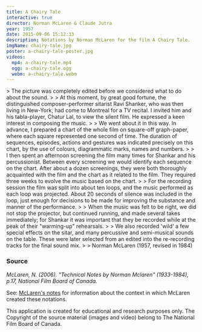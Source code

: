 ```yaml
---
title: A Chairy Tale
interactive: true
director: Norman McLaren & Claude Jutra
year: 1957
date: 2015-09-06 15:12:33
description: Notations by Norman McLaren for the film A Chairy Tale.
imgName: chairy-tale.jpg
poster: a-chairy-tale-poster.jpg
videos:
  mp4: a-chairy-tale.mp4
  ogg: a-chairy-tale.ogg
  webm: a-chairy-tale.webm
---
```



<NotationsTwoCols title={frontmatter.title} slug='a-chairy-tale' director={frontmatter.director} year={frontmatter.year} videos={frontmatter.videos} poster={frontmatter.poster}>
> The picture was completely edited before we considered what to do about the sound.
>
> At this moment, by great good fortune, the distinguished composer-performer sitarist Ravi Shanker, who was then living in New-York, had come to Montreal for a TV recital. I invited him and his tabla-player, Chatur Lal, to view the silent film. He expressed a keen interest in composing the music.
>
> We went about it in this way. In advance, I prepared a chart of the whole film on square-off graph-paper, where each square represented one second of time. The duration of sequences, episodes, actions and gestures was indicated precisely on this chart, by the use of colours, diagrammatic marks, names and numbers.
>
> I then spent an afternoon screening the film many times for Shankar and his percussionist. Between every screening we would identify each sequence on the chart. After about a dozen screenings, they were both thoroughly acquainted with the film and the chart as it related to the film. They required three weeks to evolve the music based on the chart.
>
> For the recording session the film was split into about ten loops, and the music performed as each loop was projected. About 20 seconds of silence was included in the loop, just enough for decisions to be made for improving the substance and manner of the performance.
>
> When the music was felt to be right, we did not stop the projector, but continued running, and made several takes immediately; for Shankar it was important that they be recorded while at the peak of their "warming-up" rehearsals.
>
> We also recorded 'wild' a few special effects on the sitar, and many percussive and semi-musical sounds on the table. These were later selected from an edited into the re-recording tracks for the final sound mix.
>
> Norman McLaren (1957, revised in 1984)

### Source

<cite>McLaren, N. (2006). "Technical Notes by Norman Mclaren" (1933-1984), p.17, National Film Board of Canada.</cite>

<div slot="descripcion">
  See: <a id="notes" href="#" title="About">McLaren's notes</a> for information about the context in which McLaren created these notations.

  <span class="disclaimer">This application is created for educational and research purposes only. The Copyright of the source material (images and video) belong to The National Film Board of Canada.</span>
</div>

</NotationsTwoCols>

<Componente />
